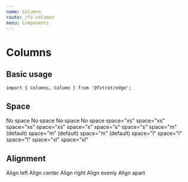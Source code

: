 ```yaml
---
name: Columns
route: /fx-columns
menu: Components
---
```


# Columns


## Basic usage

```tsx
import { Columns, Column } from '@fxtrot/edge';
```

<Playground>
  <Columns>
    <Column>
      <Placeholder height={40} />
    </Column>
    <Column>
      <Placeholder height={40} />
    </Column>
  </Columns>
</Playground>

## Space

<Playground>
  <Stack>
    <Columns>
      <Column>
        <Placeholder height={40}>No space</Placeholder>
      </Column>
      <Column>
        <Placeholder height={40}>No space</Placeholder>
      </Column>
      <Column>
        <Placeholder height={40}>No space</Placeholder>
      </Column>
      <Column>
        <Placeholder height={40}>No space</Placeholder>
      </Column>
    </Columns>
    <Columns space="xs">
      <Column>
        <Placeholder height={40}>space="xs"</Placeholder>
      </Column>
      <Column>
        <Placeholder height={40}>space="xs"</Placeholder>
      </Column>
      <Column>
        <Placeholder height={40}>space="xs"</Placeholder>
      </Column>
      <Column>
        <Placeholder height={40}>space="xs"</Placeholder>
      </Column>
    </Columns>
    <Columns space="s">
      <Column>
        <Placeholder height={40}>space="s"</Placeholder>
      </Column>
      <Column>
        <Placeholder height={40}>space="s"</Placeholder>
      </Column>
      <Column>
        <Placeholder height={40}>space="s"</Placeholder>
      </Column>
    </Columns>
    <Columns space="m">
      <Column>
        <Placeholder height={40}>space="m" (default)</Placeholder>
      </Column>
      <Column>
        <Placeholder height={40}>space="m" (default)</Placeholder>
      </Column>
      <Column>
        <Placeholder height={40}>space="m" (default)</Placeholder>
      </Column>
    </Columns>
    <Columns space="l">
      <Column>
        <Placeholder height={40}>space="l"</Placeholder>
      </Column>
      <Column>
        <Placeholder height={40}>space="l"</Placeholder>
      </Column>
      <Column>
        <Placeholder height={40}>space="l"</Placeholder>
      </Column>
    </Columns>
    <Columns space={['xl']}>
      <Column>
        <Placeholder height={40}>space="xl"</Placeholder>
      </Column>
      <Column>
        <Placeholder height={40}>space="xl"</Placeholder>
      </Column>
    </Columns>
  </Stack>
</Playground>

## Alignment

<Playground>
  <Stack>
    <Columns align="left">
      <Column width="content">
        <Placeholder height={40}>Align</Placeholder>
      </Column>
      <Column width="3/5">
        <Placeholder height={40}>left</Placeholder>
      </Column>
    </Columns>
    <Columns align="center">
      <Column width="content">
        <Placeholder height={40}>Align</Placeholder>
      </Column>
      <Column width="3/5">
        <Placeholder height={40}>center</Placeholder>
      </Column>
    </Columns>
    <Columns align="right">
      <Column width="content">
        <Placeholder height={40}>Align</Placeholder>
      </Column>
      <Column width="3/5">
        <Placeholder height={40}>right</Placeholder>
      </Column>
    </Columns>
    <Columns align="spread">
      <Column width="content">
        <Placeholder height={40}>Align</Placeholder>
      </Column>
      <Column width="3/5">
        <Placeholder height={40}>evenly</Placeholder>
      </Column>
    </Columns>
    <Columns align="apart">
      <Column width="content">
        <Placeholder height={40}>Align</Placeholder>
      </Column>
      <Column width="3/5">
        <Placeholder height={40}>apart</Placeholder>
      </Column>
    </Columns>
  </Stack>
</Playground>
